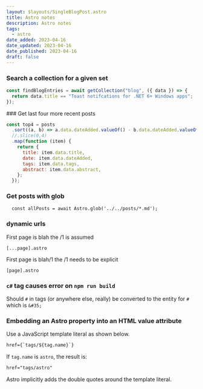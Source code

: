```yaml
---
layout: $layouts/SingleBlogPost.astro
title: Astro notes
description: Astro notes
tags:
  - astro
date_added: 2023-04-16
date_updated: 2023-04-16
date_published: 2023-04-16
draft: false
---
```



### Search a collection for a given set

```js
const findBlogEntries = await getCollection("blog", ({ data }) => {
  return data.title == "Toast notifcations for .NET 6+ Windows apps";
});
```

<Thumb />
### Get last four more recent posts

```js
const top4 = posts
  .sort((a, b) => a.data.dateAdded.valueOf() - b.data.dateAdded.valueOf())
  //.slice(0,4)
  .map(function (item) {
    return {
      title: item.data.title,
      date: item.data.dateAdded,
      tags: item.data.tags,
      abstract: item.data.abstract,
    };
  });
```

### Get posts with glob

```
  const allPosts = await Astro.glob('../../posts/*.md');
```

### dynamic urls

First page is blah the /1 is assumed

```
[...page].astro
```

First page is blah/1 the /1 needs to be explicit

```
[page].astro
```

### `c#` tag causes error on `npm run build`

Should `#` in tags (or anywhere else, really) be converted to the entity for `#` which is `&#35;`

### Embedding an Astro property into an HTML value attribute

Use a JavaScript template literal as shown below.

```html
href={`tags/${tag.name}`}
```

If `tag.name` is `astro`, the result is:

```html
href="tags/astro"
```

Astro implicitly adds the double quotes around the template literal.
